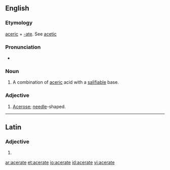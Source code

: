 ==English==

===Etymology===
[[aceric]] + [[-ate]].  See [[acetic]]

===Pronunciation===
* {{hyphenation|AAH-suhr-eit|lang=en}}

===Noun===
{{en-noun}}

# {{context|chemistry|lang=en}} A combination of [[aceric]] acid with a [[salifiable]] base.

===Adjective===
{{en-adj}}

# [[acerose|Acerose]]; [[needle]]-shaped.

----

==Latin==

===Adjective===
{{la-adj-form|acerāte}}

# {{inflection of|acerātus||voc|m|s|lang=la}}

[[ar:acerate]]
[[et:acerate]]
[[io:acerate]]
[[id:acerate]]
[[vi:acerate]]